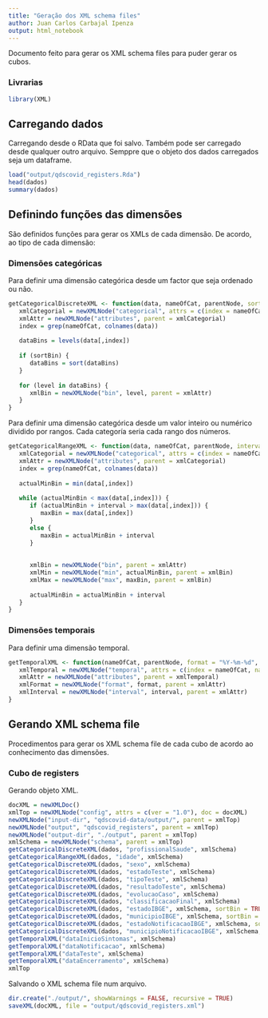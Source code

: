 ```yaml
---
title: "Geração dos XML schema files"
author: Juan Carlos Carbajal Ipenza
output: html_notebook
---
```


Documento feito para gerar os XML schema files para puder gerar os cubos.

### Livrarias

```r
library(XML)
```

## Carregando dados

Carregando desde o RData que foi salvo. Também pode ser carregado desde qualquer outro arquivo. Semppre que o objeto dos dados carregados seja um dataframe.

```r
load("output/qdscovid_registers.Rda")
head(dados)
summary(dados)
```

## Definindo funções das dimensões

São definidos funções para gerar os XMLs de cada dimensão. De acordo, ao tipo de cada dimensão:

### Dimensões categóricas

Para definir uma dimensão categórica desde um factor que seja ordenado ou não.

```r
getCategoricalDiscreteXML <- function(data, nameOfCat, parentNode, sortBin = FALSE) {
   xmlCategorial = newXMLNode("categorical", attrs = c(index = nameOfCat, type = "discrete", name = nameOfCat), parent = parentNode)
   xmlAttr = newXMLNode("attributes", parent = xmlCategorial)
   index = grep(nameOfCat, colnames(data))
   
   dataBins = levels(data[,index])
   
   if (sortBin) {
      dataBins = sort(dataBins)
   }
   
   for (level in dataBins) {
      xmlBin = newXMLNode("bin", level, parent = xmlAttr)
   }
}
```

Para definir uma dimensão categórica desde um valor inteiro ou numérico dividido por rangos. Cada categoría seria cada rango dos números.

```r
getCategoricalRangeXML <- function(data, nameOfCat, parentNode, interval = 10) {
   xmlCategorial = newXMLNode("categorical", attrs = c(index = nameOfCat, type = "range", name = nameOfCat), parent = parentNode)
   xmlAttr = newXMLNode("attributes", parent = xmlCategorial)
   index = grep(nameOfCat, colnames(data))
   
   actualMinBin = min(data[,index])
   
   while (actualMinBin < max(data[,index])) {
      if (actualMinBin + interval > max(data[,index])) {
         maxBin = max(data[,index])
      }
      else {
         maxBin = actualMinBin + interval
      }
      
      
      xmlBin = newXMLNode("bin", parent = xmlAttr)
      xmlMin = newXMLNode("min", actualMinBin, parent = xmlBin)
      xmlMax = newXMLNode("max", maxBin, parent = xmlBin)
      
      actualMinBin = actualMinBin + interval
   }
}
```

### Dimensões temporais

Para definir uma dimensão temporal.

```r
getTemporalXML <- function(nameOfCat, parentNode, format = "%Y-%m-%d", interval = "86400") {
   xmlTemporal = newXMLNode("temporal", attrs = c(index = nameOfCat, name = nameOfCat), parent = parentNode)
   xmlAttr = newXMLNode("attributes", parent = xmlTemporal)
   xmlFormat = newXMLNode("format", format, parent = xmlAttr)
   xmlInterval = newXMLNode("interval", interval, parent = xmlAttr)
}
```

## Gerando XML schema file

Procedimentos para gerar os XML schema file de cada cubo de acordo ao conhecimento das dimensões.

### Cubo de registers

Gerando objeto XML.

```r
docXML = newXMLDoc()
xmlTop = newXMLNode("config", attrs = c(ver = "1.0"), doc = docXML)
newXMLNode("input-dir", "qdscovid-data/output/", parent = xmlTop)
newXMLNode("output", "qdscovid_registers", parent = xmlTop)
newXMLNode("output-dir", "./output", parent = xmlTop)
xmlSchema = newXMLNode("schema", parent = xmlTop)
getCategoricalDiscreteXML(dados, "profissionalSaude", xmlSchema)
getCategoricalRangeXML(dados, "idade", xmlSchema)
getCategoricalDiscreteXML(dados, "sexo", xmlSchema)
getCategoricalDiscreteXML(dados, "estadoTeste", xmlSchema)
getCategoricalDiscreteXML(dados, "tipoTeste", xmlSchema)
getCategoricalDiscreteXML(dados, "resultadoTeste", xmlSchema)
getCategoricalDiscreteXML(dados, "evolucaoCaso", xmlSchema)
getCategoricalDiscreteXML(dados, "classificacaoFinal", xmlSchema)
getCategoricalDiscreteXML(dados, "estadoIBGE", xmlSchema, sortBin = TRUE)
getCategoricalDiscreteXML(dados, "municipioIBGE", xmlSchema, sortBin = TRUE)
getCategoricalDiscreteXML(dados, "estadoNotificacaoIBGE", xmlSchema, sortBin = TRUE)
getCategoricalDiscreteXML(dados, "municipioNotificacaoIBGE", xmlSchema, sortBin = TRUE)
getTemporalXML("dataInicioSintomas", xmlSchema)
getTemporalXML("dataNotificacao", xmlSchema)
getTemporalXML("dataTeste", xmlSchema)
getTemporalXML("dataEncerramento", xmlSchema)
xmlTop
```

Salvando o XML schema file num arquivo.

```r
dir.create("./output/", showWarnings = FALSE, recursive = TRUE)
saveXML(docXML, file = "output/qdscovid_registers.xml")
```
